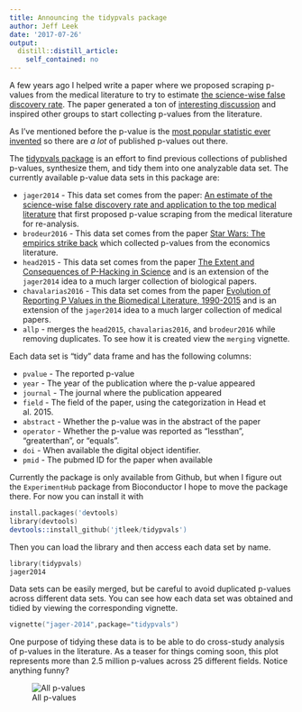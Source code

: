 ```yaml
---
title: Announcing the tidypvals package
author: Jeff Leek
date: '2017-07-26'
output:
  distill::distill_article:
    self_contained: no
---
```



A few years ago I helped write a paper where we proposed scraping p-values from the medical literature to try to estimate [the science-wise false discovery rate](https://academic.oup.com/biostatistics/article/15/1/1/244509/An-estimate-of-the-science-wise-false-discovery). The paper generated a ton of [interesting discussion](https://simplystatistics.org/2013/09/25/is-most-science-false-the-titans-weigh-in/) and inspired other groups to start collecting p-values from the literature. 

As I've mentioned before the p-value is the [most popular statistic ever invented](https://simplystatistics.org/2012/01/06/p-values-and-hypothesis-testing-get-a-bad-rap-but-we/) so there are _a lot_ of published p-values out there. 

The [tidypvals package](https://github.com/jtleek/tidypvals) is an effort to find previous collections of published p-values, synthesize them, and tidy them into one analyzable data set. The currently available p-value data sets in this package are: 

* `jager2014` - This data set comes from the paper: [An estimate of the science-wise false discovery rate and application to the top medical literature](https://academic.oup.com/biostatistics/article/15/1/1/244509/An-estimate-of-the-science-wise-false-discovery) that first proposed p-value scraping from the medical literature for re-analysis.
* `brodeur2016` - This data set comes from the paper [Star Wars: The empirics strike back](https://www.aeaweb.org/articles?id=10.1257/app.20150044) which collected p-values from the economics literature.
* `head2015` - This data set comes from the paper [The Extent and Consequences of P-Hacking in Science](http://journals.plos.org/plosbiology/article?id=10.1371/journal.pbio.1002106) and is an extension of the `jager2014` idea to a much larger collection of biological papers. 
* `chavalarias2016` - This data set comes from the paper [Evolution of Reporting P Values in the Biomedical Literature, 1990-2015](https://jamanetwork.com/journals/jama/fullarticle/10.1001/jama.2016.1952) and is an extension of the `jager2014` idea to a much larger collection of medical papers. 
* `allp` - merges the `head2015`, `chavalarias2016`, and `brodeur2016` while removing duplicates. To see how it is created view the `merging` vignette. 


Each data set is "tidy" data frame and has the following columns: 

* `pvalue` - The reported p-value
* `year` - The year of the publication where the p-value appeared
* `journal` - The journal where the publication appeared
* `field` - The field of the paper, using the categorization in Head et al. 2015.
* `abstract` - Whether the p-value was in the abstract of the paper
* `operator` - Whether the p-value was reported as "lessthan", "greaterthan", or "equals". 
* `doi` - When available the digital object identifier. 
* `pmid` - The pubmed ID for the paper when available


Currently the package is only available from Github, but when I figure out the `ExperimentHub` package from Bioconductor I hope to move the package there. For now you can install it with

```S
install.packages('devtools)
library(devtools)
devtools::install_github('jtleek/tidypvals')
```
Then you can load the library and then access each data set by name.  

```S
library(tidypvals)
jager2014
```

Data sets can be easily merged, but be careful to avoid duplicated p-values across different data sets. You can see how each data set was obtained and tidied by viewing the corresponding vignette. 

```S
vignette("jager-2014",package="tidypvals")
```

One purpose of tidying these data is to be able to do cross-study analysis of p-values in the literature. As a teaser for things coming soon, this plot represents more than 2.5 million p-values across 25 different fields. Notice anything funny? 


![All p-values](https://user-images.githubusercontent.com/1571674/28619649-6127b58a-71d7-11e7-82f0-3c911ce7d1f0.png)
